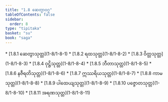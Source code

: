 ```yaml
---
title: "1.8 ဆေတွာဝဂ္ဂ"
tableOfContents: false
sidebar:
  order: 8
type: "tipitaka"
basket: "su"
book: "saga"
---
```



<DynamicBreadcrumb />



<TableOfContents book="saga" section="1.8">
* [1.8.1 ဆေတွာသုတ္တ](1-8/1-8-1)
* [1.8.2 ရထသုတ္တ](1-8/1-8-2)
* [1.8.3 ဝိတ္တသုတ္တ](1-8/1-8-3)
* [1.8.4 ဝုဋ္ဌိသုတ္တ](1-8/1-8-4)
* [1.8.5 ဘီတာသုတ္တ](1-8/1-8-5)
* [1.8.6 နဇီရတိသုတ္တ](1-8/1-8-6)
* [1.8.7 ဣဿရိယသုတ္တ](1-8/1-8-7)
* [1.8.8 ကာမသုတ္တ](1-8/1-8-8)
* [1.8.9 ပါထေယျသုတ္တ](1-8/1-8-9)
* [1.8.10 ပဇ္ဇောတသုတ္တ](1-8/1-8-10)
* [1.8.11 အရဏသုတ္တ](1-8/1-8-11)
</TableOfContents>